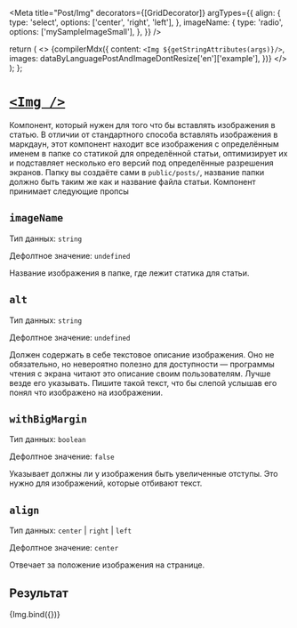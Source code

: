 
<Meta
  title="Post/Img"
  decorators={[GridDecorator]}
  argTypes={{
    align: {
      type: 'select',
      options: ['center', 'right', 'left'],
    },
    imageName: {
      type: 'radio',
      options: ['mySampleImageSmall'],
    },
  }}
/>

  return (
    <>
      {compilerMdx({
        content: `<Img ${getStringAttributes(args)}/>`,
        images: dataByLanguagePostAndImageDontResize['en']['example'],
      })}
    </>
  );
};

# [`<Img />`](http://s.csssr.ru/U31J879TR/20200527121033.jpg)

Компонент, который нужен для того что бы вставлять изображения в статью.
В отличии от стандартного способа вставлять изображения в маркдаун,
этот компонент находит все изображения с определённым именем в папке со статикой для определённой статьи,
оптимизирует их и подставляет несколько его версий под определённые разрешения экранов.
Папку вы создаёте сами в `public/posts/`, название папки должно быть таким же как и название файла статьи.
Компонент принимает следующие пропсы

## `imageName`

Тип данных: `string`

Дефолтное значение: `undefined`

Название изображения в папке, где лежит статика для статьи.

## `alt`

Тип данных: `string`

Дефолтное значение: `undefined`

Должен содержать в себе текстовое описание изображения. Оно не обязательно, но невероятно полезно для доступности — программы чтения с экрана читают это описание своим пользователям. Лучше везде его указывать. Пишите такой текст, что бы слепой услышав его понял что изображено на изображении.

## `withBigMargin`

Тип данных: `boolean`

Дефолтное значение: `false`

Указывает должны ли у изображения быть увеличенные отступы. Это нужно для изображений, которые отбивают текст.

## `align`

Тип данных: `center` | `right` | `left`

Дефолтное значение: `center`

Отвечает за положение изображения на странице.

## Результат

<Canvas>
  <Story
    height="550px"
    name="Default"
    args={{
      imageName: 'mySampleImageSmall',
      alt: 'Digital flowers in a physical real-world view',
      withBigMargin: true,
      align: 'center',
    }}
  >
    {Img.bind({})}
  </Story>
</Canvas>
